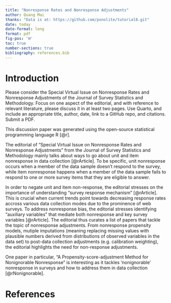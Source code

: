 ```yaml
---
title: "Nonresponse Rates and Nonresponse Adjustments"
author: Quang Mai
thanks: "Data is at: https://github.com/ponolite/tutorial8.git"
date: today
date-format: long
format: pdf
fig-pos: 'H'
toc: true
number-sections: true
bibliography: references.bib
---
```


# Introduction 

Please consider the Special Virtual Issue on Nonresponse Rates and Nonresponse Adjustments of the Journal of Survey Statistics and Methodology. Focus on one aspect of the editorial, and with reference to relevant literature, please discuss it in at least two pages. Use Quarto, and include an appropriate title, author, date, link to a GitHub repo, and citations. Submit a PDF.

This discussion paper was generated using the open-source statistical programming language R [@r].


The editorial of "Special Virtual Issue on Nonresponse Rates and Nonresponse Adjustments" from the Journal of Survey Statistics and Methodology mainly talks about ways to go about unit and item nonresponse in data collection [@rArticle]. To be specific, unit nonresponse occurs when a member of the data sample doesn't respond to the survey, while item nonresponse happens when a member of the data sample fails to respond to one or more survey items that they are eligible to answer.

In order to negate unit and item non-response, the editorial stresses on the importance of understanding "survey response mechanism" [@rArticle]. This is crucial when current trends point towards decreasing response rates accross various data collection modes due to the prominence of web surveys. To address nonresponse bias, the editorial stresses identifying "auxiliary variables" that mediate both nonresponse and key survey variables [@rArticle]. The editorial thus curates a list of papers that tackle the topic of nonresponse adjustments. From nonresponse propensity models, mutiple imputations (meaning replacing missing values with plausible numbers derived from distributions of observed variables in the data set) to post-data collection adjustments (e.g. calibration weighting), the editorial highlights the need for non-response adjustments.

One paper in particular, "A Propensity-score-adjustment Method for Nonignorable Nonresponse" is interesting as it tackles 'nonignorable' nonresponse in surveys and how to address them in data collection [@rNonignorable].

\newpage


# References
